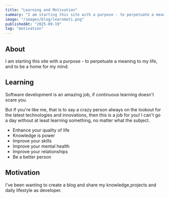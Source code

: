 ```yaml
---
title: "Learning and Motivation"
summary: "I am starting this site with a purpose - to perpetuate a meaning to my life, and to be a home for my mind."
image: "/images/blog/learnmoti.png"
publishedAt: "2025-09-19"
tag: "motivation"
---
```


## About

I am starting this site with a purpose - to perpetuate a meaning to my life, and to be a home for my mind.

## Learning

Software development is an amazing job, if continuous learning doesn't scare you.

But if you're like me, that is to say a crazy person always on the lookout for the latest technologies and innovations, then this is a job for you! I can't go a day without at least learning something, no matter what the subject.

<Feedback
  icon
  variant="info"
  description="This is 7 reasons to learn something new everyday:"
  marginBottom={24}
/>


- Enhance your quality of life
- Knowledge is power
- Improve your skills
- Improve your mental health
- Improve your relationships
- Be a better person

## Motivation
I've been wanting to create a blog and share my knowledge,projects and daily lifestyle as developer.